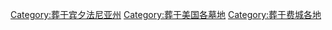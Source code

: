 [[Category:葬于宾夕法尼亚州|Category:葬于宾夕法尼亚州]]
[[Category:葬于美国各墓地|Category:葬于美国各墓地]]
[[Category:葬于费城各地|Category:葬于费城各地]]